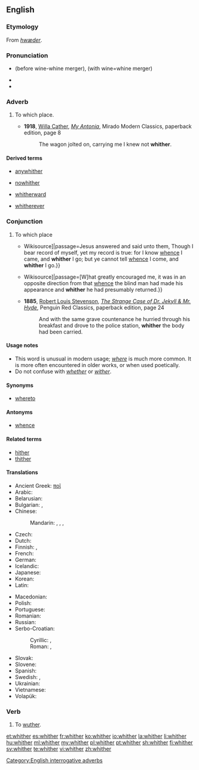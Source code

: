 ==English==

===Etymology===
From {{etyl|ang}} ''[[hwæder]]''.

===Pronunciation===

* {{IPA|/ʍɪðɚ/}} (before wine-whine merger), {{IPA|/wɪðɚ/}} (with wine=whine merger)
* {{audio|en-us-whither.ogg|Audio (US)}}
* {{rhymes|ɪðə(r)}}

===Adverb===
{{en-adv|-}}

# {{context|literary|or|archaic}} To which place.
#* '''1918''', [[w:Willa Cather|Willa Cather]], ''[[w:My Antonia|My Antonia]]'', Mirado Modern Classics, paperback edition, page 8
#*: The wagon jolted on, carrying me I knew not '''whither'''.

====Derived terms====
{{rel-top4|Terms derived from whither}}
* [[anywhither]]
{{rel-mid4}}
* [[nowhither]]
{{rel-mid4}}
* [[whitherward]]
{{rel-mid4}}
* [[whitherever]]
{{rel-bottom}}

===Conjunction===
{{en-con}}

# {{context|literary|or|archaic}} To which place
#* {{quote-book|year=1611|title=King James Bible|section=John 8:14|url=[s:Bible (King James)/John{{!}}Wikisource]|passage=Jesus answered and said unto them, Though I bear record of myself, yet my record is true: for I know [[whence]] I came, and '''whither''' I go; but ye cannot tell [[whence]] I come, and '''whither''' I go.}}
#* {{quote-book|year=1883|author=Robert Louis Stevenson|title=Treasure Island|chapter=The Sea-chest|url=[s:Treasure Island/Chapter 4{{!}}Wikisource]|passage=[W]hat greatly encouraged me, it was in an opposite direction from that [[whence]] the blind man had made his appearance and '''whither''' he had presumably returned.}}
#* '''1885''', [[w:Robert Louis Stevenson|Robert Louis Stevenson]], ''[[w:The Strange Case of Dr. Jekyll & Mr. Hyde|The Strange Case of Dr. Jekyll & Mr. Hyde]]'', Penguin Red Classics, paperback edition, page 24
#*: And with the same grave countenance he hurried through his breakfast and drove to the police station, '''whither''' the body had been carried.

====Usage notes====
* This word is unusual in modern usage; ''[[where]]'' is much more common. It is more often encountered in older works, or when used poetically.
* Do not confuse with ''[[whether]]'' or ''[[wither]]''.

====Synonyms====
* [[whereto]]

====Antonyms====
* [[whence]]

====Related terms====
* [[hither]]
* [[thither]]

====Translations====
{{trans-top|to which place}}
* Ancient Greek: [[ποῖ]]
* Arabic: {{t-|ar|إلى أين|tr=ʾílā ʾáyn(a)|sc=Arab}}
* Belarusian: {{t-|be|куды|tr=kudý|sc=Cyrl}}
* Bulgarian: {{t-|bg|накъде|tr=nakǎdé}},  {{t-|bg|накъдето|tr=nakǎdéto}}
* Chinese:
*: Mandarin: {{t|zh|哪兒|sc=Hani}}, {{t|zh|哪儿|tr=nǎr|sc=Hani}}, {{t|zh|哪裡|sc=Hani}}, {{t|zh|哪里|tr=nǎlǐ|sc=Hani}}
* Czech: {{t+|cs|kam}}
* Dutch: {{t+|nl|waarheen}}
* Finnish: {{t+|fi|minne}}, {{t+|fi|jonne}}
* French: {{t+|fr|où}}
* German: {{t+|de|wohin}}
* Icelandic: {{t+|is|hvert}}
* Japanese: {{t+|ja|どこ|tr=doko-e|alt=どこへ|sc=Jpan}}
* Korean: {{t+|ko|어디|tr=eodi|sc=Kore}}
* Latin: {{t-|la|quo|alt=quō}}
{{trans-mid}}
* Macedonian: {{t-|mk|каде|tr=káde}}
* Polish: {{t+|pl|dokąd}}
* Portuguese: {{t+|pt|aonde}}
* Romanian: {{t+|ro|încotro}}
* Russian: {{t+|ru|куда|tr=kudá}}
* Serbo-Croatian:
*: Cyrillic: {{t-|sh|куда}}, {{t|sh|камо}}
*: Roman: {{t-|sh|kuda}}, {{t|sh|kamo}}
* Slovak: {{t-|sk|kam}}
* Slovene: {{t+|sl|kam}}
* Spanish: {{t-|es|adónde}}
* Swedish: {{t+|sv|vart}}, {{t+|sv|varthän}}
* Ukrainian: {{t-|uk|куди|tr=kudý|sc=Cyrl}}
* Vietnamese: {{t+|vi|đâu}}
* Volapük: {{t+|vo|kipladio}}
{{trans-bottom}}

===Verb===
{{en-verb}}

# {{intransitive|obsolete|dialectal}} To [[wuther]].

[[Category:English interrogative adverbs]]

[[et:whither]]
[[es:whither]]
[[fr:whither]]
[[ko:whither]]
[[io:whither]]
[[la:whither]]
[[li:whither]]
[[hu:whither]]
[[ml:whither]]
[[my:whither]]
[[pl:whither]]
[[pt:whither]]
[[sh:whither]]
[[fi:whither]]
[[sv:whither]]
[[te:whither]]
[[vi:whither]]
[[zh:whither]]